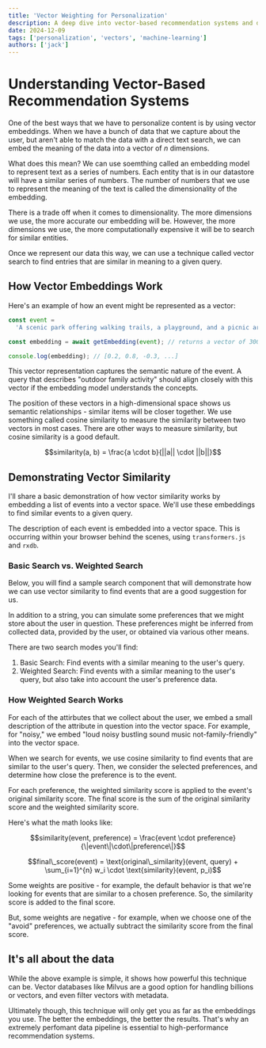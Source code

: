 ```yaml
---
title: 'Vector Weighting for Personalization'
description: A deep dive into vector-based recommendation systems and dynamic preference weighting.
date: 2024-12-09
tags: ['personalization', 'vectors', 'machine-learning']
authors: ['jack']
---
```



# Understanding Vector-Based Recommendation Systems

One of the best ways that we have to personalize content is by using vector embeddings. When we have a bunch of data that we capture about the user, but aren't able to match the data with a direct text search, we can embed the meaning of the data into a vector of $n$ dimensions.

What does this mean? We can use soemthing called an embedding model to represent text as a series of numbers. Each entity that is in our datastore will have a similar series of numbers. The number of numbers that we use to represent the meaning of the text is called the dimensionality of the embedding.

There is a trade off when it comes to dimensionality. The more dimensions we use, the more accurate our embedding will be. However, the more dimensions we use, the more computationally expensive it will be to search for similar entities.

Once we represent our data this way, we can use a technique called vector search to find entries that are similar in meaning to a given query.

## How Vector Embeddings Work

Here's an example of how an event might be represented as a vector:

```typescript
const event =
  'A scenic park offering walking trails, a playground, and a picnic area.';

const embedding = await getEmbedding(event); // returns a vector of 300 dimensions

console.log(embedding); // [0.2, 0.8, -0.3, ...]
```

This vector representation captures the semantic nature of the event. A query that describes "outdoor family activity" should align closely with this vector if the embedding model understands the concepts.

The position of these vectors in a high-dimensional space shows us semantic relationships - similar items will be closer together. We use something called cosine similarity to measure the similarity between two vectors in most cases. There are other ways to measure similarity, but cosine similarity is a good default.

```math
similarity(a, b) = \frac{a \cdot b}{||a|| \cdot ||b||}
```

## Demonstrating Vector Similarity

I'll share a basic demonstration of how vector similarity works by embedding a list of events into a vector space. We'll use these embeddings to find similar events to a given query.

<EventTable client:only="react" />

The description of each event is embedded into a vector space. This is occurring within your browser behind the scenes, using `transformers.js` and `rxdb`.

### Basic Search vs. Weighted Search

Below, you will find a sample search component that will demonstrate how we can use vector similarity to find events that are a good suggestion for us.

In addition to a string, you can simulate some preferences that we might store about the user in question. These preferences might be inferred from collected data, provided by the user, or obtained via various other means.

There are two search modes you'll find:

1. Basic Search: Find events with a similar meaning to the user's query.
2. Weighted Search: Find events with a similar meaning to the user's query, but also take into account the user's preference data.

<UnifiedSearchDemo client:only="react" />

### How Weighted Search Works

For each of the attirbutes that we collect about the user, we embed a small description of the attribute in question into the vector space. For example, for "noisy," we embed "loud noisy bustling sound music not-family-friendly" into the vector space.

When we search for events, we use cosine similarity to find events that are similar to the user's query. Then, we consider the selected preferences, and determine how close the preference is to the event.

For each preference, the weighted similarity score is applied to the event's original similarity score. The final score is the sum of the original similarity score and the weighted similarity score.

Here's what the math looks like:

```math
similarity(event, preference) = \frac{event \cdot preference}{\|event\|\cdot\|preference\|}
```

```math
final\_score(event) = \text{original\_similarity}(event, query) + \sum_{i=1}^{n} w_i \cdot \text{similarity}(event, p_i)
```

Some weights are positive - for example, the default behavior is that we're looking for events that are similar to a chosen preference. So, the similarity score is added to the final score.

But, some weights are negative - for example, when we choose one of the "avoid" preferences, we actually subtract the similarity score from the final score.

## It's all about the data

While the above example is simple, it shows how powerful this technique can be. Vector databases like Milvus are a good option for handling billions or vectors, and even filter vectors with metadata.

Ultimately though, this technique will only get you as far as the embeddings you use. The better the embeddings, the better the results. That's why an extremely perfomant data pipeline is essential to high-performance recommendation systems.
